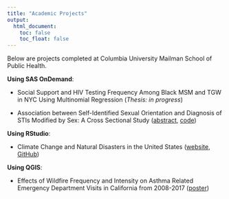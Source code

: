 ```yaml
---
title: "Academic Projects"
output:
  html_document: 
    toc: false
    toc_float: false
---
```


Below are projects completed at Columbia University Mailman School of Public Health. 

**Using SAS OnDemand**:   

* Social Support and HIV Testing Frequency Among Black MSM and TGW in NYC Using Multinomial Regression (*Thesis: in progress*)  

* Association between Self-Identified Sexual Orientation and Diagnosis of STIs Modified by Sex: A Cross Sectional Study ([abstract](data/Sexual Orientation and STI Abstract.pdf), [code](data/Sexual Orientation and STI Code.sas))


**Using RStudio**: 

* Climate Change and Natural Disasters in the United States ([website](https://ilz2105.github.io/disasters.github.io/), [GitHub](https://github.com/ilz2105/disasters.github.io))

**Using QGIS**: 

* Effects of Wildfire Frequency and Intensity on Asthma Related
Emergency Department Visits in California from 2008-2017 ([poster](data/Wildfires and Asthma.pdf))



